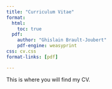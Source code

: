 ```yaml
---
title: "Curriculum Vitae"
format:
  html:
    toc: true
  pdf:
    author: "Ghislain Brault-Joubert"
    pdf-engine: weasyprint
css: cv.css
format-links: [pdf]

---
```


This is where you will find my CV.

